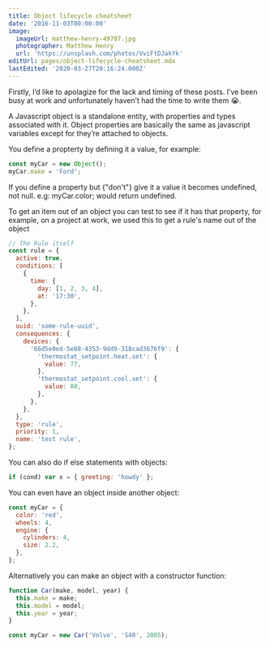 ```yaml
---
title: Object lifecycle cheatsheet
date: '2016-11-03T00:00:00'
image:
  imageUrl: matthew-henry-49707.jpg
  photographer: Matthew Henry
  url: 'https://unsplash.com/photos/VviFtDJakYk'
editUrl: pages/object-lifecycle-cheatsheet.mdx
lastEdited: '2020-03-27T20:16:24.000Z'
---
```


Firstly, I’d like to apolagize for the lack and timing of these posts. I’ve been
busy at work and unfortunately haven’t had the time to write them 😭.

A Javascript object is a standalone entity, with properties and types associated
with it. Object properties are basically the same as javascript variables except
for they’re attached to objects.

You define a propterty by defining it a value, for example:

```javascript
const myCar = new Object();
myCar.make = 'Ford';
```

If you define a property but {"don't"} give it a value it becomes undefined, not
null. e.g: myCar.color; would return undefined.

To get an item out of an object you can test to see if it has that property, for
example, on a project at work, we used this to get a rule's name out of the
object

```javascript
// The Rule itself
const rule = {
  active: true,
  conditions: [
    {
      time: {
        day: [1, 2, 3, 4],
        at: '17:30',
      },
    },
  ],
  uuid: 'some-rule-uuid',
  consequences: {
    devices: {
      '66d5e0ed-5e88-4353-9dd9-318cad3676f9': {
        'thermostat_setpoint.heat.set': {
          value: 77,
        },
        'thermostat_setpoint.cool.set': {
          value: 80,
        },
      },
    },
  },
  type: 'rule',
  priority: 1,
  name: 'test rule',
};
```

You can also do if else statements with objects:

```javascript
if (cond) var x = { greeting: 'howdy' };
```

You can even have an object inside another object:

```javascript
const myCar = {
  color: 'red',
  wheels: 4,
  engine: {
    cylinders: 4,
    size: 2.2,
  },
};
```

Alternatively you can make an object with a constructor function:

```javascript
function Car(make, model, year) {
  this.make = make;
  this.model = model;
  this.year = year;
}

const myCar = new Car('Volvo', 'S40', 2005);
```
